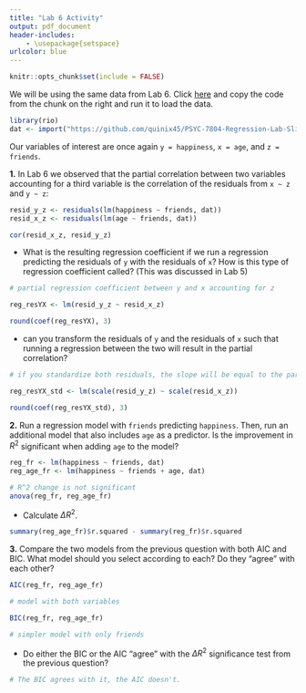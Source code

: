 ```yaml
---
title: "Lab 6 Activity"
output: pdf_document
header-includes:
    - \usepackage{setspace}
urlcolor: blue
---
```



```r
knitr::opts_chunk$set(include = FALSE)
```

\onehalfspacing

We will be using the same data from Lab 6. Click [here](https://quinix45.github.io/PSYC-7804-Regression-Lab-Slides/Slides%20Files/Lab%206.html#/todays-packages-and-data){target="_blank"} and copy the code from the chunk on the right and run it to load the data.
 

```r
library(rio)
dat <- import("https://github.com/quinix45/PSYC-7804-Regression-Lab-Slides/raw/refs/heads/main/Slides%20Files/Data/Hierarc_data.csv")
```


Our variables of interest are once again `y = happiness`, `x = age`, and `z = friends`. 

**1.** In Lab 6 we observed that the partial correlation between two variables accounting for a third variable is the correlation of the residuals from `x ~ z` and `y ~ z`: 

```r
resid_y_z <- residuals(lm(happiness ~ friends, dat))
resid_x_z <- residuals(lm(age ~ friends, dat))

cor(resid_x_z, resid_y_z)
```

- What is the resulting regression coefficient if we run a regression predicting the residuals of `y` with the residuals of `x`? How is this type of regression coefficient called? (This was discussed in Lab 5)

```r
# partial regression coefficient between y and x accounting for z

reg_resYX <- lm(resid_y_z ~ resid_x_z)

round(coef(reg_resYX), 3)
```

- can you transform the residuals of `y` and the residuals of `x` such that running a regression between the two will result in the partial correlation? 

```r
# if you standardize both residuals, the slope will be equal to the partial correlation.

reg_resYX_std <- lm(scale(resid_y_z) ~ scale(resid_x_z))

round(coef(reg_resYX_std), 3)
```


**2.** Run a regression model with `friends` predicting `happiness`. Then, run an additional model that also includes `age` as a predictor. Is the improvement in $R^2$ significant when adding `age` to the model?

```r
reg_fr <- lm(happiness ~ friends, dat)
reg_age_fr <- lm(happiness ~ friends + age, dat)

# R^2 change is not significant
anova(reg_fr, reg_age_fr)
```

- Calculate $\Delta R^2$.

```r
summary(reg_age_fr)$r.squared - summary(reg_fr)$r.squared
```

**3.** Compare the two models from the previous question with both AIC and BIC. What model should you select according to each? Do they "agree" with each other? 

```r
AIC(reg_fr, reg_age_fr)

# model with both variables
```


```r
BIC(reg_fr, reg_age_fr)

# simpler model with only friends
```


- Do either the BIC or the AIC "agree" with the $\Delta R^2$ significance test from the previous question?

```r
# The BIC agrees with it, the AIC doesn't.
```





